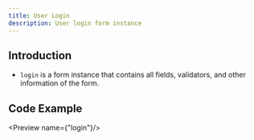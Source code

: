 ```yaml
---
title: User Login
description: User login form instance
---
```


## Introduction
- `login` is a form instance that contains all fields, validators, and other information of the form.

## Code Example
<Preview name={"login"}/>
